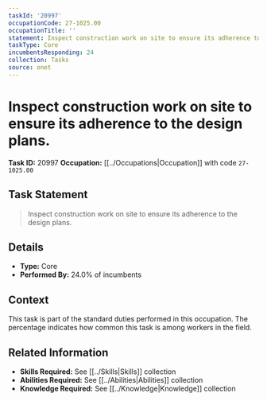 ```yaml
---
taskId: '20997'
occupationCode: 27-1025.00
occupationTitle: ''
statement: Inspect construction work on site to ensure its adherence to the design plans.
taskType: Core
incumbentsResponding: 24
collection: Tasks
source: onet
---
```

# Inspect construction work on site to ensure its adherence to the design plans.

**Task ID:** 20997
**Occupation:** [[../Occupations|Occupation]] with code `27-1025.00`

## Task Statement

> Inspect construction work on site to ensure its adherence to the design plans.

## Details

- **Type:** Core
- **Performed By:** 24.0% of incumbents

## Context

This task is part of the standard duties performed in this occupation. The percentage indicates how common this task is among workers in the field.

## Related Information

- **Skills Required:** See [[../Skills|Skills]] collection
- **Abilities Required:** See [[../Abilities|Abilities]] collection
- **Knowledge Required:** See [[../Knowledge|Knowledge]] collection
